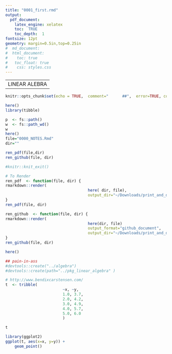 ```yaml
---
title: "0001_first.rmd" 
output: 
  pdf_document:
    latex_engine: xelatex
    toc:  TRUE
    toc_depth:  1
fontsize: 12pt
geometry: margin=0.5in,top=0.25in
#  md_document:
#  html_document:
#    toc: true
#  	toc_float: true
#    css: styles.css
---
```


---
LINEAR ALEBRA
---


```r
knitr::opts_chunk$set(echo = TRUE,  comment="      ##",  error=TRUE, collapse=TRUE)
```

```r
here()
library(tibble)
```

```r
p  <- fs::path()
w  <- fs::path_wd()
w
here()
file="0000_NOTES.Rmd"
dir=""

ren_pdf(file,dir)
ren_github(file, dir)

#knitr::knit_exit()

# To Render
ren_pdf  <- function(file, dir) {
rmarkdown::render(
									here( dir, file), 
									output_dir="~/Downloads/print_and_delete") 
}
ren_pdf(file, dir)

ren_github  <- function(file, dir) {
rmarkdown::render(
									here(dir, file) 
									output_format="github_document",
									output_dir="~/Downloads/print_and_delete") 
}
ren_github(file, dir)
```


```r
here()

## pain-in-ass
#devtools::create("../algebra")
#devtools::create(path="../pkg_linear_algebra" )
```

```r
# http://www.bendixcarstensen.com/
t  <- tribble(
						 ~x, ~y,
						 1.0, 3.7,	
						 2.0, 4.2,
						 3.0, 4.9,
						 4.0, 5.7,
						 5.0, 6.0
						 )

t

library(ggplot2)
ggplot(t, aes(x=x, y=y)) +
	geom_point()



```





